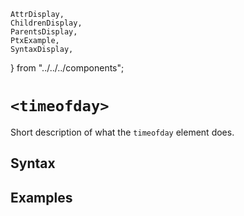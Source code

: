     AttrDisplay,
    ChildrenDisplay,
    ParentsDisplay,
    PtxExample,
    SyntaxDisplay,
} from "../../../components";

# `<timeofday>`

Short description of what the `timeofday` element does.

## Syntax

<SyntaxDisplay name="timeofday" />

## Examples

    
